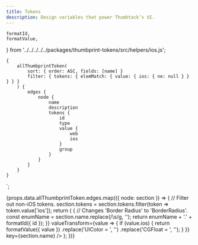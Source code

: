 ```yaml
---
title: Tokens
description: Design variables that power Thumbtack’s UI.
---
```


    formatId,
    formatValue,
} from '../../../../../packages/thumbprint-tokens/src/helpers/ios.js';

    {
        allThumbprintToken(
            sort: { order: ASC, fields: [name] }
            filter: { tokens: { elemMatch: { value: { ios: { ne: null } } } } }
        ) {
            edges {
                node {
                    name
                    description
                    tokens {
                        id
                        type
                        value {
                            web
                            ios
                        }
                        group
                    }
                }
            }
        }
    }
`;

<TabNav />

<PackageTable
    version={version}
    packageName={name}
    sourceDirectory={homepage}
    importStatement="import * as tokens from '@thumbtack/thumbprint-tokens';"
/>

<div>
    {props.data.allThumbprintToken.edges.map(({ node: section }) => {
        // Filter out non-iOS tokens.
        section.tokens = section.tokens.filter(token => token.value['ios']);
        return (
            <TokenSection
                section={section}
                idTransform={id => {
                    // Changes 'Border Radius' to 'BorderRadius'.
                    const enumName = section.name.replace(/\s/g, '');
                    return enumName + '.' + formatId({ id });
                }}
                valueTransform={value => {
                    if (value.ios) {
                        return formatValue({ value })
                            .replace('UIColor = ', '')
                            .replace('CGFloat = ', '');
                    }
                }}
                key={section.name}
            />
        );
    })}
</div>
